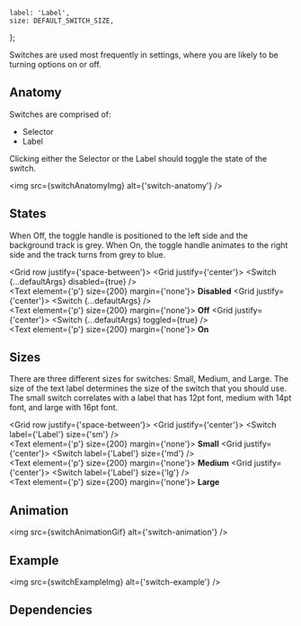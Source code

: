 
    label: 'Label',
    size: DEFAULT_SWITCH_SIZE,
};

<Meta component={Switch} title="Components/Switch" />

<Title>Switches</Title>

<Subtitle>
    Switches are used most frequently in settings, where you are likely to be turning options on or
    off.
</Subtitle>

## Anatomy

Switches are comprised of:

-   Selector
-   Label

Clicking either the Selector or the Label should toggle the state of the switch.

<img src={switchAnatomyImg} alt={'switch-anatomy'} />

## States

When Off, the toggle handle is positioned to the left side and the background track is grey. When On, the toggle handle animates to the right side and the track turns from grey to blue.

<Grid row justify={'space-between'}>
    <Grid justify={'center'}>
        <Switch {...defaultArgs} disabled={true} />
        <br />
        <Text element={'p'} size={200} margin={'none'}>
            <strong>Disabled</strong>
        </Text>
    </Grid>
    <Grid justify={'center'}>
        <Switch {...defaultArgs} />
        <br />
        <Text element={'p'} size={200} margin={'none'}>
            <strong>Off</strong>
        </Text>
    </Grid>
    <Grid justify={'center'}>
        <Switch {...defaultArgs} toggled={true} />
        <br />
        <Text element={'p'} size={200} margin={'none'}>
            <strong>On</strong>
        </Text>
    </Grid>
</Grid>

## Sizes

There are three different sizes for switches: Small, Medium, and Large. The size of the text label determines the size of the switch that you should use. The small switch correlates with a label that has 12pt font, medium with 14pt font, and large with 16pt font.

<Grid row justify={'space-between'}>
    <Grid justify={'center'}>
        <Switch label={'Label'} size={'sm'} />
        <br />
        <Text element={'p'} size={200} margin={'none'}>
            <strong>Small</strong>
        </Text>
    </Grid>
    <Grid justify={'center'}>
        <Switch label={'Label'} size={'md'} />
        <br />
        <Text element={'p'} size={200} margin={'none'}>
            <strong>Medium</strong>
        </Text>
    </Grid>
    <Grid justify={'center'}>
        <Switch label={'Label'} size={'lg'} />
        <br />
        <Text element={'p'} size={200} margin={'none'}>
            <strong>Large</strong>
        </Text>
    </Grid>
</Grid>

## Animation

<img src={switchAnimationGif} alt={'switch-animation'} />

## Example

<img src={switchExampleImg} alt={'switch-example'} />

## Dependencies

<ArgsTable of={Switch} exclude={[...DEFAULT_ARGUMENT_STABLE_EXCLUSION]} />

<Canvas hidden>
    <Story
        name="Default"
        argTypes={Utils.hideStyledComponentProperties({
            label: {
                control: {
                    type: 'text',
                },
            },
            size: {
                control: {
                    type: 'select',
                    options: SWITCH_SIZES,
                },
            },
            disabled: {
                control: {
                    type: 'radio',
                    options: [true, false],
                },
            },
            toggled: {
                control: {
                    type: 'radio',
                    options: [true, false],
                },
            },
            width: { table: { disable: true } },
            height: { table: { disable: true } },
            innerWidth: { table: { disable: true } },
            className: { table: { disable: true } },
            onClick: { action: 'clicked' },
        })}
        args={{
            ...defaultArgs,
        }}
    >
        {(args) => <Switch {...args} />}
    </Story>
</Canvas>
